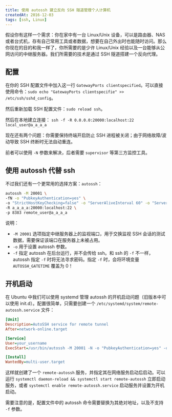 ```yaml
---
title: 使用 autossh 建立反向 SSH 隧道管理个人计算机
createdAt: 2016-12-03
tags: [ssh, Linux]
---
```


假设你有这样一个需求：你在家中有一台 Linux/Unix 设备，可以是路由器、NAS 或者台式机，存有自己常用工具或者数据，想要在自己外出时也能随时访问。那么你现在的目的和我一样了，你所需要的是少许 Linux/Unix 经验以及一台能够从公网访问的中继服务器。我们所需要的技术是通过 SSH 隧道搭建一个反向代理。

## 配置

在你的 SSH 配置文件中加入这一行 `GatewayPorts clientspecified`。可以直接使用命令：`sudo echo "GatewayPorts clientspecifie" >> /etc/ssh/sshd_config`。

然后重新加载 SSH 配置文件：`sudo reload ssh`。

然后在本地建立连接： `ssh -f -R 0.0.0.0:20000:localhost:22 local_user@a_a_a_a`

现在还有两个问题：你需要保持终端开启防止 SSH 进程被关闭；由于网络故障/波动导致 SSH 终断时无法自动重连。

前者可以使用 `-N` 参数来解决，后者需要 `supervisor` 等第三方监控工具。

## 使用 autossh 代替 ssh

不过我们还有一个更常用的选择方案：`autossh`：

```sh
autossh -M 20001 \
-fN -o "PubkeyAuthentication=yes" \
-o "StrictHostKeyChecking=false" -o "ServerAliveInterval 60" -o "ServerAliveCountMax 3" \
-R a_a_a_a:20000:localhost:22 \
-p 8383 remote_user@a_a_a_a
```

说明：

- `-M 20001` 选项指定中继服务器上的监视端口，用于交换监视 SSH 会话的测试数据，需要保证该端口在服务器上未被占用。
- `-o` 用于设置 autossh 参数。
- `-f` 指定 autossh 在后台运行，并不会传给 ssh。和 ssh 的 `-f` 不一样，autossh 指定 `-f` 时将无法寻求密码。指定 `-f` 时，会将环境变量 `AUTOSSH_GATETIME` 覆盖为 0！

## 开机启动

在 Ubuntu 中我们可以使用 systemd 管理 autossh 的开机启动问题（旧版本中可以使用 init.d）。配置很简单，只需要创建一个 `/etc/systemd/system/remote-autossh.service` 文件：

```ini
[Unit]
Description=AutoSSH service for remote tunnel
After=network-online.target

[Service]
User=your_username
ExecStart=/usr/bin/autossh -M 20001 -N -o "PubkeyAuthentication=yes" -o "StrictHostKeyChecking=false" -o "ServerAliveInterval 60" -o "ServerAliveCountMax 3" -R a_a_a_a:20000:localhost:22 -p 8383 remote_user@a_a_a_a

[Install]
WantedBy=multi-user.target
```

这样就创建了一个 `remote-autossh` 服务，并指定其在网络服务启动后启动。可以运行 `systemctl daemon-reload && systemctl start remote-autossh` 立即启动服务，或者 `systemctl enable remote-autossh.service` 启动服务并设置为开机启动。

需要注意的是，配置文件中的 autossh 命令需要替换为其绝对地址，以及不支持 `-f` 参数。
